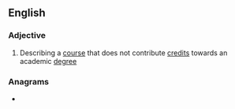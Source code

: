 ==English==

===Adjective===
{{en-adj|-}}
# Describing a [[course]] that does not contribute [[credit]]s towards an academic [[degree]]

===Anagrams===
* {{l|en|nondirect}}